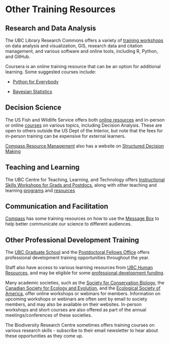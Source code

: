 # Other Training Resources {-#additionalresources}

## Research and Data Analysis {-#research}
The UBC Library Research Commons offers a variety of [training workshops](https://researchcommons.library.ubc.ca/workshops/) on data analysis and visualization, GIS, research data and citation management, and various software and online tools, including R, Python, and GitHub.

Coursera is an online training resource that can be an option for additional learning. Some suggested courses include:

- [Python for Everybody](https://www.coursera.org/specializations/python)

- [Bayesian Statistics](https://www.coursera.org/learn/bayesian-statistics) 

## Decision Science {-#sdm}
The US Fish and Wildlife Service offers both [online resources](https://www.fws.gov/training/learning-resources) and in-person or online [courses](https://www.fws.gov/training) on various topics, including Decision Analysis. These are open to others outside the US Dept of the Interior, but note that the fees for in-person training can be expensive for external learners. 

[Compass Resource Management](https://compassrm.com/) also has a website on [Structured Decision Making](https://www.structureddecisionmaking.org/)

## Teaching and Learning {-#teaching}
The UBC Centre for Teaching, Learning, and Technology offers [Instructional Skills Workshops for Grads and Postdocs](https://ctlt.ubc.ca/programs/all-our-programs/instructional-skills-workshops/), along with other teaching and learning [programs](https://ctlt.ubc.ca/programs/graduate-student-ta-programs/) and [resources](https://ctlt.ubc.ca/resources/)

## Communication and Facilitation {-#communications}
[Compass](https://www.compassscicomm.org/) has some training resources on how to use the [Message Box](https://www.compassscicomm.org/leadership-development/the-message-box/) to help better communicate our science to different audiences. 

## Other Professional Development Training {-#profdevel}
The [UBC Graduate School](https://www.grad.ubc.ca/current-students/professional-development) and the [Postdoctoral Fellows Office](https://www.postdocs.ubc.ca/professional-development-events) offers professional development training opportunities throughout the year. 

Staff also have access to various learning resources from [UBC Human Resources](https://hr.ubc.ca/career-development/workplace-learning-opportunities), and may be eligible for some [professional development funding](https://hr.ubc.ca/career-development/professional-development-funding). 

Many academic societies, such as the [Society for Conservation Biology](https://conbio.org/professional-development/), the [Canadian Society for Ecology and Evolution](https://csee-scee.ca/workshops/), and the [Ecological Society of America](https://www.esa.org/career-development/professional-development-from-esa/), offer online workshops or webinars for members. Information on upcoming workshops or webinars are often sent by email to society members, and may also be available on their websites. In-person workshops and short courses are also offered as part of the annual meetings/conferences of these societies.

The Biodiversity Research Centre sometimes offers training courses on various research skills - subscribe to their email newsletter to hear about these opportunities as they come up.
